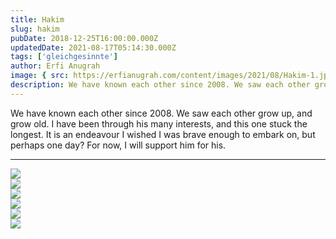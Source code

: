 ```yaml
---
title: Hakim
slug: hakim
pubDate: 2018-12-25T16:00:00.000Z
updatedDate: 2021-08-17T05:14:30.000Z
tags: ['gleichgesinnte']
author: Erfi Anugrah
image: { src: https://erfianugrah.com/content/images/2021/08/Hakim-1.jpg, alt: hakim-1 }
description: We have known each other since 2008. We saw each other grow up, and grow old. I have been through his many interests, and this one stuck the longest. It is an endeavour I wished I was brave enough to embark on, but perhaps one day? For now, I will support him for his.
---
```


We have known each other since 2008. We saw each other grow up, and grow old. I have been through his many interests, and this one stuck the longest. It is an endeavour I wished I was brave enough to embark on, but perhaps one day? For now, I will support him for his.

---
<div class="grid grid-cols-1 sm:grid-cols-2 md:grid-cols-3 lg:grid-cols-4 gap-4">
    <div class="col-span-1">
        <a href ="https://erfianugrah.com/content/images/2021/08/Hakim-1.jpg"  data-fslightbox="gallery">
            <img src="https://erfianugrah.com/content/images/2021/08/Hakim-1.jpg" />
        </a>
    </div>
    <div class="col-span-1">
        <a href ="https://erfianugrah.com/content/images/2021/08/Hakim-1-1.jpg"  data-fslightbox="gallery">
            <img src="https://erfianugrah.com/content/images/2021/08/Hakim-1-1.jpg" />
        </a>
    </div>
    <div class="col-span-1">
        <a href ="https://erfianugrah.com/content/images/2021/08/Hakim-5.jpg"  data-fslightbox="gallery">
            <img src="https://erfianugrah.com/content/images/2021/08/Hakim-5.jpg" />
        </a>
    </div>
    <div class="col-span-1">
        <a href ="https://erfianugrah.com/content/images/2021/08/Hakim-2.jpg"  data-fslightbox="gallery">
            <img src="https://erfianugrah.com/content/images/2021/08/Hakim-2.jpg" />
        </a>
    </div>
    <div class="col-span-1">
        <a href ="https://erfianugrah.com/content/images/2021/08/Hakim-3.jpg"  data-fslightbox="gallery">
            <img src="https://erfianugrah.com/content/images/2021/08/Hakim-3.jpg" />
        </a>
    </div>
    <div class="col-span-1">
        <a href ="https://erfianugrah.com/content/images/2021/08/Hakim-4.jpg"  data-fslightbox="gallery">
            <img src="https://erfianugrah.com/content/images/2021/08/Hakim-4.jpg" />
        </a>
    </div>
</div>